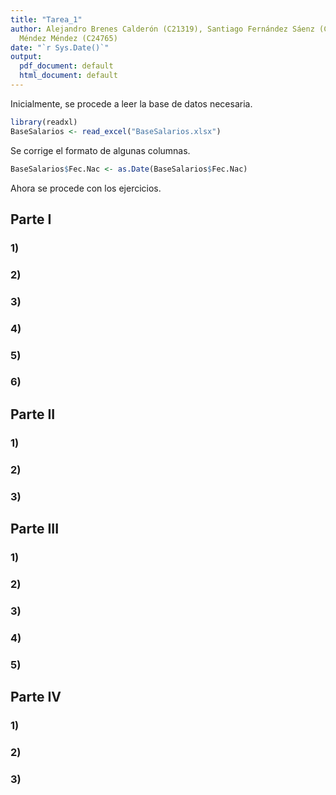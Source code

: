 ```yaml
---
title: "Tarea_1"
author: Alejandro Brenes Calderón (C21319), Santiago Fernández Sáenz (C22943), Eyeri
  Méndez Méndez (C24765)
date: "`r Sys.Date()`"
output:
  pdf_document: default
  html_document: default
---
```


Inicialmente, se procede a leer la base de datos necesaria.

```r
library(readxl)
BaseSalarios <- read_excel("BaseSalarios.xlsx")
```

Se corrige el formato de algunas columnas.

```r
BaseSalarios$Fec.Nac <- as.Date(BaseSalarios$Fec.Nac)
```

Ahora se procede con los ejercicios.

## Parte I

### 1)

### 2)

### 3)

### 4)

### 5)

### 6)

## Parte II

### 1)

### 2)

### 3)

## Parte III

### 1)

### 2)

### 3)

### 4)

### 5)

## Parte IV

### 1)

### 2)

### 3)
